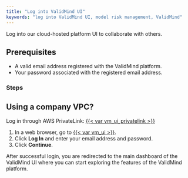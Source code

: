 ```yaml
---
title: "Log into ValidMind UI"
keywords: "log into ValidMind UI, model risk management, ValidMind"
---
```


Log into our cloud-hosted platform UI to collaborate with others.

## Prerequisites

- A valid email address registered with the ValidMind platform.
- Your password associated with the registered email address.

### Steps

::: {.column-margin}
::: {.callout-important}
## Using a company VPC?
Log in through AWS PrivateLink: [{{< var vm_ui_privatelink >}}]({{< var vm_ui_privatelink >}})
:::
:::

1. In a web browser, go to [{{< var vm_ui >}}]({{< var vm_ui >}}).
2. Click **Log In** and enter your email address and password.
3. Click **Continue**.

After successful login, you are redirected to the main dashboard of the ValidMind UI where you can start exploring the features of the ValidMind platform.

<!---
## What's Next

[Summarize the task and provide any next steps or resources for the user to continue their learning or work.]
--->
